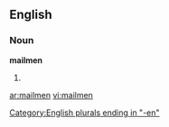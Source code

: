 ==English==

===Noun===
'''mailmen'''

# {{plural of|[[mailman]]}}

[[Category:English plurals ending in "-en"]]

[[ar:mailmen]]
[[vi:mailmen]]